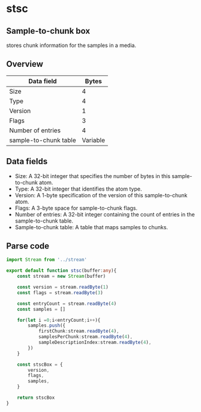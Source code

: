 # stsc
## Sample-to-chunk box
stores chunk information for the samples in a media.
## Overview
| Data field  | Bytes |
| ----------- | ----- |
| Size        | 4     |
| Type        | 4     |
| Version        |1     |
| Flags       | 3    |
| Number of entries       | 4    |
| sample-to-chunk table     | Variable     |

## Data fields
- Size:
A 32-bit integer that specifies the number of bytes in this sample-to-chunk atom.
- Type:
A 32-bit integer that identifies the atom type.
- Version:
A 1-byte specification of the version of this sample-to-chunk atom.
- Flags:
A 3-byte space for sample-to-chunk flags.
- Number of entries:
A 32-bit integer containing the count of entries in the sample-to-chunk table.
- Sample-to-chunk table:
A table that maps samples to chunks.

## Parse code
```ts
import Stream from '../stream'

export default function stsc(buffer:any){
    const stream = new Stream(buffer)

    const version = stream.readByte(1)
    const flags = stream.readByte(3)

    const entryCount = stream.readByte(4)
    const samples = []

    for(let i =0;i<entryCount;i++){
        samples.push({
            firstChunk:stream.readByte(4),
            samplesPerChunk:stream.readByte(4),
            sampleDescriptionIndex:stream.readByte(4),
        })
    }

    const stscBox = {
        version,
        flags,
        samples,
    }

    return stscBox
}
```